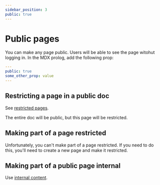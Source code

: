```yaml
---
sidebar_position: 3
public: true
---
```


# Public pages

You can make any page public. Users will be able to see the page witohut logging
in. In the MDX prolog, add the following prop:

```yaml
---
public: true
some_other_prop: value
---
```

## Restricting a page in a public doc

See [restricted pages](./restricted-pages.mdx).

The entire doc will be public, but this page will be restricted.

## Making part of a page restricted

Unfortunately, you can't make part of a page restricted. If you need to do this,
you'll need to create a new page and make it restricted.

## Making part of a public page internal

Use [internal content](./Components/Internal/internal-content.md).
